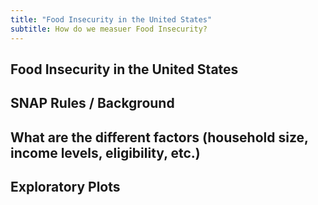 ```yaml
---
title: "Food Insecurity in the United States"
subtitle: How do we measuer Food Insecurity?
---
```

## Food Insecurity in the United States

<!-- The USDA Current Population Survey Food Security Supplement (CPS-FSS) food insecurity measure is designed to monitor food insecurity over time at national and state levels. If a food insecurity measure is to inform action and target interventions, it must be constructed for smaller geographic levels and consider differences in the geographic cost-of-living. Moreover, such a model needs to consider incorporating data in all categories: those from statistical/intentional designs (e.g., surveys), administrative data (e.g., government records), opportunity data collections (e.g., social media), and information on procedures and processes (Keller et al., 2020).  -->

<!-- <br> -->



## SNAP Rules / Background

## What are the different factors (household size, income levels, eligibility, etc.)

## Exploratory Plots
